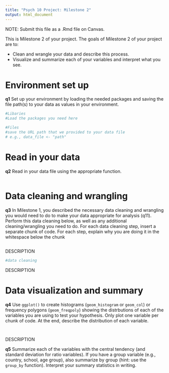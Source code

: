 ```yaml
---
title: "Psych 10 Project: Milestone 2"
output: html_document
---
```


NOTE: Submit this file as a .Rmd file on Canvas. 

This is Milestone 2 of your project. The goals of Milestone 2 of your project are to:

* Clean and wrangle your data and describe this process. 
* Visualize and summarize each of your variables and interpret what you see.  

# Environment set up 

__q1__ Set up your environment by loading the needed packages and saving the file path(s) to your data as values in your environment.
```r
#Libaries
#Load the packages you need here

#Files
#save the URL path that we provided to your data file 
# e.g., data_file <- "path"
```

# Read in your data

__q2__ Read in your data file using the appropriate function. 

```r

```


# Data cleaning and wrangling

__q3__ In Milestone 1, you described the necessary data cleaning and wrangling you would need to do to make your data appropriate for analysis (q11). Perform this data cleaning below, as well as any additional cleaning/wrangling you need to do. For each data cleaning step, insert a separate chunk of code. For each step, explain why you are doing it in the whitespace below the chunk

```r

```

DESCRIPTION

```r
#data cleaning
```

DESCRIPTION

# Data visualization and summary 

__q4__ Use `ggplot()` to create histograms (`geom_histogram` or `geom_col`) or frequency polygons (`geom_freqpoly`) showing the distrbutions of each of the variables you are using to test your hypothesis. Only plot one variable per chunk of code. At the end, describe the distribution of each variable. 

```r

```

```r

```

DESCRIPTION


__q5__ Summarize each of the variables with the central tendency (and standard deviation for ratio variables). If you have a group variable (e.g., country, school, age group), also summarize by group (hint: use the `group_by` function). Interpret your summary statistics in writing.  




